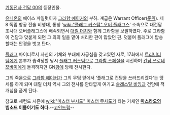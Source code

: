 [[기동전사 건담 00]]의 등장인물.

[[유니온]]의 에이스 파일럿이자 [[그라함 에이커]]의 부하. 계급은 Warrant Officer([[준위]]). 제 8 독립 항공 전술 비행대, 통칭 '[[wiki:"플래그 커스텀" 오버 플래그]]스' 소속으로 대건담조사대 오버플래그스에 배속되면서 [[대릴 더치]]와 함께 그라함을 보필하였다. 주로 그라함이 건담과 맞붙게 되면 그 외의 일을 맡아 처리한 편이 많았던 편. 덧붙여 플래그에 탑승할때는 안경을 벗고 탄다.

[[플래그]] 파이터로서 자신의 기체와 부대에 자긍심을 갖고있던 자로, 17화에서 [[트리니티 팀]]에게 본부가 습격당할 당시 [[플래그 커스텀]]으로 [[그라함 스페셜]]을 시전하며 [[건담 쓰로네 쯔바이]]에게 돌격하지만 GN[[팡]]에 당해 전사한다.

그의 죽음으로 [[그라함 에이커]]가 그의 무덤 앞에서 '플래그로 건담을 쓰러뜨리겠다'는 맹세를 하게 되며 대릴 더치 역시 그의 전사를 안타깝게 여기고 [[솔레스탈 비잉]]과 건담에 적개심을 품게 된다.

참고로 세컨드 시즌에 [[wiki:"미스터 부시도" 미스터 무사도]]가 타는 기체인 '''[[마스라오]]의 빔소드 이름이기도 하다.'''--[[고인드립]]--
